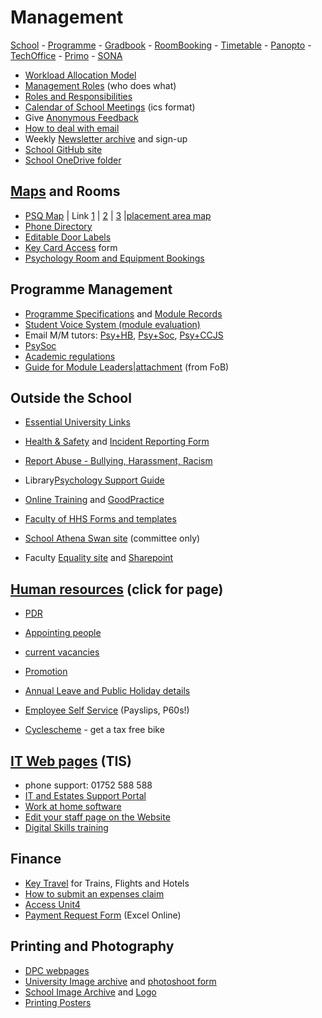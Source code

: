# Management 
[School](https://dle.plymouth.ac.uk/course/view.php?id=66067) - [Programme](https://dle.plymouth.ac.uk/course/view.php?id=38727) - [Gradbook](https://gradbook.plymouth.ac.uk/) - [RoomBooking](https://resourcebooker.plymouth.ac.uk/) - [Timetable](https://timetables.plymouth.ac.uk/) - [Panopto](https://plymouth.cloud.panopto.eu/) - 
[TechOffice](https://psy.plymouth.ac.uk) - 
[Primo](https://primo.plymouth.ac.uk) - 
[SONA](https://uopsop.sona-systems.com/)

-   [Workload Allocation Model](https://wam.psy.plymouth.ac.uk/admin/login/)
-   [Management Roles](https://wam.psy.plymouth.ac.uk/browse/admin-roles/) (who does what)
-   [Roles and Responsibilities](https://liveplymouthac.sharepoint.com/:w:/r/sites/SchoolofPsychologyStaff/Shared%20Documents/General/sis/files/Roles%20and%20responsibilites%20T%26L%20who%20does%20what%20Revised%20Oct%2018%20v3.docx?d=w8f5a5958b8524e1581adc245637cab6f&csf=1&web=1&e=CGJwTC)
-   [Calendar of School Meetings](https://outlook.office365.com/owa/calendar/54a64921ae844a78aa7ccd9d4b7badc2%40plymouth.ac.uk/04dad8c7933546e9b4f47531d64cca4f439343777348088576/calendar.ics) (ics format)
-   Give [Anonymous Feedback](https://www.psy.plymouth.ac.uk/communitybox/)
-   [How to deal with email](HowtodealwithEmail.png)
-   Weekly [Newsletter archive](https://us14.campaign-archive.com/home/?u=6d2359023df73cc9878607a99&id=91248e037a) and sign-up
-   [School GitHub site](https://github.com/PlymouthPsychology)
-   [School OneDrive folder](https://liveplymouthac.sharepoint.com/:f:/r/sites/SchoolofPsychologyStaff/Shared%20Documents/General?csf=1&web=1&e=XQtnWw)

## [Maps](https://liveplymouthac.sharepoint.com/:f:/r/sites/SchoolofPsychologyStaff/Shared%20Documents/General/Floorplan?csf=1&web=1&e=Ioh0bg) and Rooms

-   [PSQ Map](https://liveplymouthac.sharepoint.com/:b:/r/sites/SchoolofPsychologyStaff/Shared%20Documents/General/Floorplan/DLE%20copies/FindMyTutor.pdf?csf=1&web=1&e=SXJEAG) \| Link [1](https://www.psy.plymouth.ac.uk/home/Images/LINK1_DETAILED.png) \| [2](https://www.psy.plymouth.ac.uk/home/Images/LINK2_DETAILED.png) \| [3](https://www.psy.plymouth.ac.uk/home/Images/LINK3_DETAILED.png) \|[placement area map](https://liveplymouthac.sharepoint.com/:p:/r/sites/SchoolofPsychologyStaff/Shared%20Documents/General/Floorplan/Door%20Signs%20and%20Placement%20Area/placement%20area%20map.pptx?d=web2caf49ba314d83aa23045b1f051ced&csf=1&web=1&e=i0VgMH)
-   [Phone Directory](https://liveplymouthac.sharepoint.com/:u:/r/sites/SchoolofPsychologyStaff/Shared%20Documents/General/Floorplan/DLE%20copies/phonelist.html?csf=1&web=1&e=opgzkM)
-   [Editable Door Labels](https://liveplymouthac.sharepoint.com/:f:/r/sites/SchoolofPsychologyStaff/Shared%20Documents/General/Floorplan/Door%20Signs%20and%20Placement%20Area?csf=1&web=1&e=iNx0nM)
-   [Key Card Access](https://liveplymouthac.sharepoint.com/sites/u130/Lists/Key%20and%20Card%20Access/Item/editifs.aspx?List=eda6e8cf%2D3c8b%2D4b65%2D8245%2D52a7e673f992&ID=68&Source=https%3A%2F%2Fliveplymouthac%2Esharepoint%2Ecom%2Fsites%2Fu130%2FLists%2FKey%2520and%2520Card%2520Access%2FAllItems%2Easpx&Web=dfb318f4%2Db05c%2D427e%2Db810%2D297874959e12) form
-   [Psychology Room and Equipment Bookings](http://orb.plymouth.ac.uk/psy)

## Programme Management

-   [Programme Specifications](https://liveplymouthac.sharepoint.com/sites/u414/Programme%20Documentation/Forms/AllItems.aspx?RootFolder=%2Fsites%2Fu414%2FProgramme%20Documentation%2FProgramme%20Specs&FolderCTID=0x012000214FFBAF16A46F4A831ED01387C65C43&View=%7BD65535BD%2D0623%2D48EB%2D9A60%2D48ACF47AB01E%7D) and [Module Records](https://liveplymouthac.sharepoint.com/sites/u414/Programme%20Documentation/Forms/AllItems.aspx?RootFolder=/sites/u414/Programme%20Documentation/Module%20Records&FolderCTID=0x012000214FFBAF16A46F4A831ED01387C65C43&View=%7bD65535BD-0623-48EB-9A60-48ACF47AB01E%7d)
-   [Student Voice System (module evaluation)](https://liveplymouthac.sharepoint.com/sites/u279/studentadministration/Student%20Voice/Forms/AllItems.aspx?viewpath=/sites/u279/studentadministration/Student%20Voice/Forms/AllItems.aspx)
-   Email M/M tutors: [Psy+HB](mailto:andrew.foey@plymouth.ac.uk), [Psy+Soc](mailto:J.M.Parsons@plymouth.ac.uk), [Psy+CCJS](mailto:chris.pacsoo@plymouth.ac.uk)
-   [PsySoc](https://www.upsu.com/societies/psysoc)
-   [Academic regulations](https://www.plymouth.ac.uk/student-life/your-studies/essential-information/regulations)
-   [Guide for Module Leaders\|attachment](https://liveplymouthac.sharepoint.com/:w:/r/sites/SchoolofPsychologyStaff/Shared%20Documents/General/sis/files/FoB_Guide_for_Module_Leaders%5B1%5D.docx?d=w1753ead9a1c648529c0260943de07a24&csf=1&web=1&e=Lr3ZCq) (from FoB)

## Outside the School

-   [Essential University Links](https://liveplymouthac.sharepoint.com/UsefulLinks/SitePages/Home.aspx)

-   [Health & Safety](https://liveplymouthac.sharepoint.com/sites/u77/SitePages/Site%20Home.aspx) and [Incident Reporting Form](https://liveplymouthac.sharepoint.com/sites/X13/SitePages/Incident-Reporting.aspx)​

-   [Report Abuse - Bullying, Harassment, Racism](https://www.plymouth.ac.uk/student-life/services/student-services/speak-up)

-   Library[Psychology Support Guide](https://plymouth.libguides.com/psychology)

-   [Online Training](https://plymouth.learnupon.com/) and [GoodPractice](https://app.goodpractice.net/#/plymouth-uni/s/480f5100) 
* [Faculty of HHS Forms and templates](https://liveplymouthac.sharepoint.com/sites/officialdocumentcentre/Templates%20and%20forms) 
* [School Athena Swan site​](https://liveplymouthac.sharepoint.com/sites/u379) (committee only) 
* Faculty [Equality site](https://www.plymouth.ac.uk/about-us/university-structure/faculties/health/supporting-equality-within-the-faculty-of-health) and [Sharepoint](https://liveplymouthac.sharepoint.com/sites/u377/SitePages/FoH%20EDI%20Homepage.aspx) 

## [Human resources](https://liveplymouthac.sharepoint.com/sites/u114/SitePages/Site%20Home.aspx) (click for page)

-   [PDR](https://liveplymouthac.sharepoint.com/sites/u114/SitePages/Performance%20Development%20Review%20(PDR).aspx)

-   [Appointing people](https://liveplymouthac.sharepoint.com/sites/u114/SitePages/Recruitment.aspx)

-   [current vacancies](https://liveplymouthac.sharepoint.com/sites/u114/SitePages/Job%20Vacancies.aspx)

-   [Promotion](https://liveplymouthac.sharepoint.com/sites/u114/SitePages/Academic%20Promotions%20Career%20Pathways.aspx)

-   [Annual Leave and Public Holiday details](https://liveplymouthac.sharepoint.com/sites/u114/SitePages/Annual-Leave.aspx)

-   [Employee Self Service](https://hrservices.plymouth.ac.uk/tlive_ess/ess/#/) (Payslips, P60s!)

-   [Cyclescheme](https://liveplymouthac.sharepoint.com/sites/u114/SitePages/Cycle%20to%20Work%20Scheme.aspx?CT=1591086737955&OR=OWA-NT&CID=c49515e6-ed5a-42be-0835-986cbafb8a22) - get a tax free bike


## [IT Web pages](https://www.plymouth.ac.uk/about-us/university-structure/service-areas/it-services) (TIS)

-   phone support: 01752 588 588
-   [IT and Estates Support Portal](https://itselfservice.plymouth.ac.uk/)
-   [Work at home software](https://workathome.plymouth.ac.uk/)
-   [Edit your staff page on the Website](http://www.plymouth.ac.uk/admin)
-   [Digital Skills training](https://www.plymouth.ac.uk/services/digital-skills)

## Finance

-   [Key Travel](https://www.keytravel.com/uk/log-in) for Trains, Flights and Hotels
-   [How to submit an expenses claim](https://liveplymouthac.sharepoint.com/sites/u9/Training%20Page/Unit%204%20User%20Guide%20-%20How%20to%20Submit%20a%20Web%20Expense%20Claim.pdf#search=how%20to%20submit%20expense%20claims)
-   [Access Unit4](https://ubw.unit4cloud.com/uk_uop_prod_web/Default.aspx)
-   [Payment Request Form](https://liveplymouthac.sharepoint.com/:x:/r/sites/officialdocumentcentre/Templates%20and%20Forms/Payment%20Request%20Form.xlsx?d=w9ad9bbaa0fdd41a78e5985b2a298d4d9&csf=1&web=1&e=6PdAXU) (Excel Online)

## Printing and Photography

-   [DPC webpages](https://www.plymouth.ac.uk/about-us/university-structure/service-areas/marketing-and-communications/design-print-and-photography)
-   [University Image archive](https://plymouth.fotoware.cloud/fotoweb/archives/5000-Image-Library/?q=psychology) and [photoshoot form](https://www.plymouth.ac.uk/uploads/production/document/path/6/6839/photo_request_2016.pdf)
-   [School Image Archive](https://liveplymouthac-my.sharepoint.com/:f:/g/personal/jon_may_plymouth_ac_uk/EoKLfBdo2F9NvbkKLZeUBlsBdaa6wwL0HtspRf8sbCwhVQ?e=5pNPOp) and [Logo](https://liveplymouthac-my.sharepoint.com/:f:/r/personal/jon_may_plymouth_ac_uk/Documents/Plymouth/School%20Information%20Site/Logo?csf=1&web=1&e=RfJPQc)
-   [Printing Posters](https://www.plymouth.ac.uk/student-life/your-studies/library/library-printing-and-multimedia-services)
